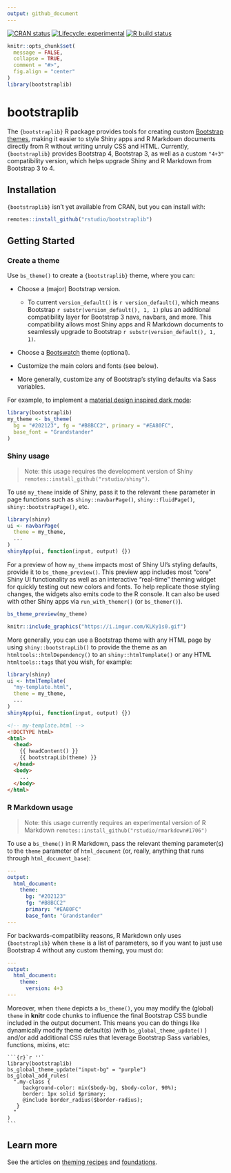 ```yaml
---
output: github_document
---
```


<!-- badges: start -->

[![CRAN status](https://www.r-pkg.org/badges/version/bootstraplib)](https://cran.r-project.org/package=bootstraplib) [![Lifecycle: experimental](https://img.shields.io/badge/lifecycle-experimental-orange.svg)](https://www.tidyverse.org/lifecycle/#experimental) [![R build status](https://github.com/rstudio/bootstraplib/workflows/R-CMD-check/badge.svg)](https://github.com/rstudio/bootstraplib/actions)

<!-- badges: end -->

```r
knitr::opts_chunk$set(
  message = FALSE,
  collapse = TRUE,
  comment = "#>",
  fig.align = "center"
)
library(bootstraplib)
```

# bootstraplib

The `{bootstraplib}` R package provides tools for creating custom [Bootstrap themes](https://getbootstrap.com/docs/4.4/getting-started/theming/), making it easier to style Shiny apps and R Markdown documents directly from R without writing unruly CSS and HTML. Currently, `{bootstraplib}` provides Bootstrap 4, Bootstrap 3, as well as a custom `"4+3"` compatibility version, which helps upgrade Shiny and R Markdown from Bootstrap 3 to 4.

## Installation

`{bootstraplib}` isn't yet available from CRAN, but you can install with:

``` r
remotes::install_github("rstudio/bootstraplib")
```

## Getting Started

### Create a theme

Use `bs_theme()` to create a `{bootstraplib}` theme, where you can:

-   Choose a (major) Bootstrap version.

    -   To current `version_default()` is `r version_default()`, which means Bootstrap `r substr(version_default(), 1, 1)` plus an additional compatibility layer for Bootstrap 3 navs, navbars, and more. This compatibility allows most Shiny apps and R Markdown documents to seamlessly upgrade to Bootstrap `r substr(version_default(), 1, 1)`.

-   Choose a [Bootswatch](https://bootswatch.com/) theme (optional).

-   Customize the main colors and fonts (see below).

-   More generally, customize any of Bootstrap's styling defaults via Sass variables.

For example, to implement a [material design inspired dark mode](https://material.io/design/color/dark-theme.html):

``` r
library(bootstraplib)
my_theme <- bs_theme(
  bg = "#202123", fg = "#B8BCC2", primary = "#EA80FC", 
  base_font = "Grandstander"
)
```

### Shiny usage

> Note: this usage requires the development version of Shiny `remotes::install_github("rstudio/shiny")`.

To use `my_theme` inside of Shiny, pass it to the relevant `theme` parameter in page functions such as `shiny::navbarPage()`, `shiny::fluidPage()`, `shiny::bootstrapPage()`, etc.

``` r
library(shiny)
ui <- navbarPage(
  theme = my_theme,
  ...
)
shinyApp(ui, function(input, output) {})
```

For a preview of how `my_theme` impacts most of Shiny UI's styling defaults, provide it to `bs_theme_preview()`. This preview app includes most "core" Shiny UI functionality as well as an interactive "real-time" theming widget for quickly testing out new colors and fonts. To help replicate those styling changes, the widgets also emits code to the R console. It can also be used with other Shiny apps via `run_with_themer()` (or `bs_themer()`).

``` r
bs_theme_preview(my_theme)
```

```r
knitr::include_graphics("https://i.imgur.com/KLKy1s0.gif")
```

More generally, you can use a Bootstrap theme with any HTML page by using `shiny::bootstrapLib()` to provide the theme as an `htmltools::htmlDependency()` to an `shiny::htmlTemplate()` or any HTML `htmltools::tags` that you wish, for example:

``` r
library(shiny)
ui <- htmlTemplate(
  "my-template.html",
  theme = my_theme,
  ...
)
shinyApp(ui, function(input, output) {})
```

``` html
<!-- my-template.html -->
<!DOCTYPE html>
<html>
  <head>
    {{ headContent() }}
    {{ bootstrapLib(theme) }}
  </head>
  <body>
    ...
  </body>
</html>
```

### R Markdown usage

> Note: this usage currently requires an experimental version of R Markdown `remotes::install_github("rstudio/rmarkdown#1706")`

To use a `bs_theme()` in R Markdown, pass the relevant theming parameter(s) to the `theme` parameter of `html_document` (or, really, anything that runs through `html_document_base`):

``` yaml
---
output:
  html_document:
    theme:
      bg: "#202123"
      fg: "#B8BCC2"
      primary: "#EA80FC"
      base_font: "Grandstander"
---
```

For backwards-compatibility reasons, R Markdown only uses `{bootstraplib}` when `theme` is a list of parameters, so if you want to just use Bootstrap 4 without any custom theming, you must do:

``` yaml
---
output:
  html_document:
    theme:
      version: 4+3
---
```

Moreover, when `theme` depicts a `bs_theme()`, you may modify the (global) `theme` in **knitr** code chunks to influence the final Bootstrap CSS bundle included in the output document. This means you can do things like dynamically modify theme default(s) (with `bs_global_theme_update()` ) and/or add additional CSS rules that leverage Bootstrap Sass variables, functions, mixins, etc:

    ```{r}`r ''`
    library(bootstraplib)
    bs_global_theme_update("input-bg" = "purple")
    bs_global_add_rules(
      ".my-class { 
         background-color: mix($body-bg, $body-color, 90%);
         border: 1px solid $primary;
         @include border_radius($border-radius);
       }
      "
    )
    ```

## Learn more

See the articles on [theming recipes](https://rstudio.github.io/bootstraplib/articles/recipes.html) and [foundations](https://rstudio.github.io/bootstraplib/articles/foundations.html).

